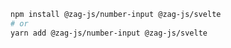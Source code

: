 ```bash
npm install @zag-js/number-input @zag-js/svelte
# or
yarn add @zag-js/number-input @zag-js/svelte
```
